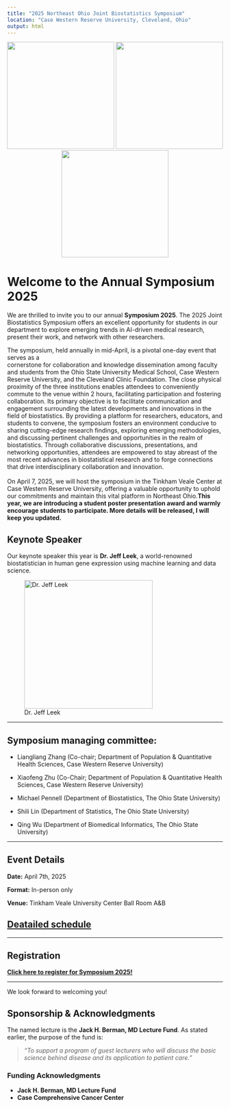 ```yaml
---
title: "2025 Northeast Ohio Joint Biostatistics Symposium"
location: "Case Western Reserve University, Cleveland, Ohio"
output: html
---
```


<!-- Add the CWRU logo at the top -->

::: {style="text-align: center;"}
<img src="/ccf.jpg" width="250px"/> <img src="/cwru.jpg" width="250px"/><img src="/osu.jpg" width="250px"/>
:::

# Welcome to the Annual Symposium 2025

We are thrilled to invite you to our annual **Symposium 2025**. The 2025 Joint Biostatistics Symposium offers an excellent opportunity for students in our department to explore emerging trends in AI-driven medical research, present their work, and network with other researchers.

The symposium, held annually in mid-April, is a pivotal one-day event that serves as a\
cornerstone for collaboration and knowledge dissemination among faculty and students from the Ohio State University Medical School, Case Western Reserve University, and the Cleveland Clinic Foundation. The close physical proximity of the three institutions enables attendees to conveniently commute to the venue within 2 hours, facilitating participation and fostering collaboration. Its primary objective is to facilitate communication and engagement surrounding the latest developments and innovations in the field of biostatistics. By providing a platform for researchers, educators, and students to convene, the symposium fosters an environment conducive to sharing cutting-edge research findings, exploring emerging methodologies, and discussing pertinent challenges and opportunities in the realm of biostatistics. Through collaborative discussions, presentations, and networking opportunities, attendees are empowered to stay abreast of the most recent advances in biostatistical research and to forge connections that drive interdisciplinary collaboration and innovation.\
\
On April 7, 2025, we will host the symposium in the Tinkham Veale Center at Case Western Reserve University, offering a valuable opportunity to uphold our commitments and maintain this vital platform in Northeast Ohio.**This year, we are introducing a student poster presentation award and warmly encourage students to participate. More details will be released, I will keep you updated.**

## Keynote Speaker

Our keynote speaker this year is **Dr. Jeff Leek**, a world-renowned biostatistician in  human gene expression using machine learning and data science. 

![Dr. Jeff Leek](Jeff.png){.center width="300px"}

------------------------------------------------------------------------

## Symposium managing committee:

- Liangliang Zhang (Co-chair; Department of Population & Quantitative Health Sciences, Case Western Reserve University)

- Xiaofeng Zhu (Co-Chair; Department of Population & Quantitative Health Sciences, Case Western Reserve University)

- Michael Pennell (Department of Biostatistics, The Ohio State University)

- Shili Lin (Department of Statistics, The Ohio State University)

- Qing Wu (Department of Biomedical Informatics, The Ohio State University)


------------------------------------------------------------------------

## Event Details

**Date:** April 7th, 2025

**Format:** In-person only

**Venue:** Tinkham Veale University Center Ball Room A&B

## [**Deatailed schedule**](agenda/index.html)

------------------------------------------------------------------------

## Registration

[**Click here to register for Symposium 2025!**](https://docs.google.com/forms/d/1ffdseLSD7huGeLGM9XA5rOT_QWahWa48HFMJgIoB1sA/edit)

------------------------------------------------------------------------



We look forward to welcoming you!

::: {#sponsorship .callout-note}
## **Sponsorship & Acknowledgments**

The named lecture is the **Jack H. Berman, MD Lecture Fund**. As stated earlier, the purpose of the fund is:

> *"To support a program of guest lecturers who will discuss the basic science behind disease and its application to patient care."*

### **Funding Acknowledgments**
- **Jack H. Berman, MD Lecture Fund** 
- **Case Comprehensive Cancer Center** 

:::

